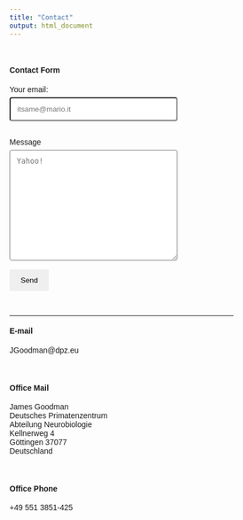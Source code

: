 ```yaml
---
title: "Contact"
output: html_document
---
```



<!--https://www.w3schools.com/howto/howto_css_contact_form.asp-->

<link rel="stylesheet" href="styles.css" type="text/css">
<link rel="stylesheet" href="./css/academicons.min.css"/>

<head>
<meta name="viewport" content="width=device-width, initial-scale=1">
<style>
body {font-family: Arial, Helvetica, sans-serif;}
* {box-sizing: border-box;}

input[type=text], select, textarea {
  width: 75%;
  padding: 12px;
  border-radius: 4px;
  box-sizing: border-box;
  margin-top: 6px;
  margin-bottom: 16px;
  resize: vertical;
}

button[type=submit] {
  padding: 12px 20px;
  border: none;
  border-radius: 4px;
  cursor: pointer;
  color: black;
}

button[type=submit]:hover {
}

<!--Commented to avoid overwriting the style keeping the top bar in check-->
<!--
.container {
  border-radius: 5px;
  padding: 20px;
}
-->
</style>
</head>

<body>
<br>
<h4>Contact Form</h4>

<div class="container">
  <form action="https://formspree.io/f/xjvlaakl" method="POST">
    <label for="email">Your email:</label>
    <br>
    <input type="text" id="email" name="email" placeholder="itsame@mario.it">

    <label for="message">Message</label>
    <br>
    <textarea id="mesasge" name="message" placeholder="Yahoo!" style="height:200px"></textarea>
    <br>
    <!-- your other form fields go here -->
    <button type="submit">Send</button>
  </form>
</div><br>

<hr>

<h4>E-mail</h4>
JG<!--rumpel&commat;stiltskin&period;com-->oodm<!--harriet&commat;tubman&period;org-->an&commat;dpz&period;e<!--harrison&commat;ford&period;net-->u<br>
<br><br>

<h4>Office Mail</h4>
James Goodman<br>
Deutsches Primatenzentrum<br>
Abteilung Neurobiologie<br>
Kellnerweg 4<br>
Göttingen 37077<br>
Deutschland<br>
<br><br>

<h4>Office Phone</h4>
+49 551 3851-425<br>
<br><br>

</body>